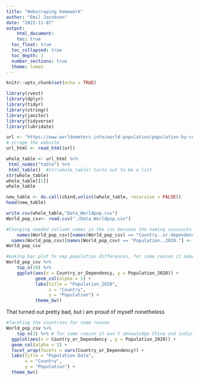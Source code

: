 ---
title: "Webscraping homework"
author: "Emil Jacobsen"
date: "2022-11-07"
output:
	html_document:
	toc: true
  toc_float: true
  toc_collapsed: true
  toc_depth: 3
  number_sections: true
  theme: lumen
---

```{r setup, include=FALSE}
knitr::opts_chunk$set(echo = TRUE)
```

```{r libraries, warning=FALSE, message=FALSE}
library(rvest)
library(dplyr)
library(tidyr)
library(stringr)
library(janitor)
library(tidyverse)
library(lubridate)

```


```{r url}
url <- "https://www.worldometers.info/world-population/population-by-country/"
# scrape the website
url_html <- read_html(url)
```

```{r scrape-table}
whole_table <- url_html %>% 
 html_nodes("table") %>%
 html_table()  #str(whole_table) turns out to be a list
str(whole_table)
whole_table[[1]]
whole_table
```


```{r html-to-df}
new_table <- do.call(cbind,unlist(whole_table, recursive = FALSE)) 
head(new_table)
```

```{r write-to-csv}
write.csv(whole_table,"Data_Worldpop.csv")
World_pop_csv<- read.csv("./Data_Worldpop.csv")

```

```{r Changing col names}
#Changing needed collumn names in the csv becuase the naming suuuuucks
	names(World_pop_csv)[names(World_pop_csv) == "Country..or.dependency."] <- "Country_or_Dependency"
  names(World_pop_csv)[names(World_pop_csv) == "Population..2020."] <- "Population_2020"
World_pop_csv
```

```{r making bar plot}
#making bar plot to map population differences, for some reason it makes India and china very low? no idea why
World_pop_csv %>% 
	top_n(10) %>% 
	ggplot(aes(x = Country_or_Dependency, y = Population_2020)) +
           geom_col(alpha = 1) +
           labs(title = "Population_2020",
                x = "Country",
                y = "Population") +
           theme_bw()

```
That turned out pretty bad, but i am proud of myself nonetheless

```{r Facets}
#faceting the countries for some reason
World_pop_csv %>% 
	top_n(3) %>% # for some reason it won't aknowledge China and india? i suspect it might be because i didnt clean the collumns properly or because their populations are above 1 billion
  ggplot(aes(x = Country_or_Dependency , y = Population_2020)) +
  geom_col(alpha = 1) +
  facet_wrap(facets = vars(Country_or_Dependency)) +
  labs(title = "Population Data",
       x = "Country",
       y = "Population") +
  theme_bw()


```


